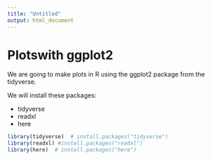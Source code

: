 ```yaml
---
title: "Untitled"
output: html_document
---
```


# Plotswith ggplot2

We are going to make plots in R using the ggplot2 package from the tidyverse.   

We will install these packages:

- tidyverse
- readxl
- here

```r
library(tidyverse)  # install.packages("tidyverse")
library(readxl) #install.packages("readxl")
library(here)  # install.packages("here")
```


